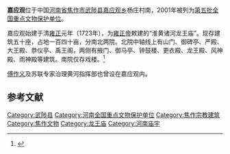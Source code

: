 {{coord|35|02|18|N|113|30|13|E|display=title|scale:10000}}
{{文物保护单位
| 级别 = 全国
| 名称 = 嘉应观
| 图片 = 20210701 Gate of Jiayingguan 03.jpg
| 所在 = [[河南省|河南省]][[武陟县|武陟县]]
| 分类 = 古建筑
| 时代 = [[清朝|清]]
| 编号 = [[第五批全国重点文物保护单位|第五批]]第343项
| 登录 = 2001年6月25日
}}

'''嘉应观'''位于中国[[河南省|河南省]][[焦作市|焦作市]][[武陟县|武陟县]][[嘉应观乡|嘉应观乡]]杨庄村南，2001年被列为[[第五批全国重点文物保护单位|第五批全国重点文物保护单位]]。

嘉应观始建于清[[雍正|雍正]]元年（1723年），为[[雍正帝|雍正帝]]敕建的“淮黄诸河龙王庙”。现存建筑五十座，占地一百四十亩，分南北两院。北院中轴线上有山门、御碑亭、严殿、大王殿、恭仪亭、禹王阁，两侧有掖门、御马亭、钟鼓楼、更衣殿、龙王殿、风神殿、雨神殿等建筑。南院仅存戏楼。<ref>{{Cite book |title=全国重点文物保护单位·第一至第五批·第Ⅱ卷 |publisher=文物出版社 |year=2004 |isbn=7-5010-1525-2 |pages=404 }}</ref>

[[傅作义|傅作义]]及苏联专家治理黄河指挥部也曾设在嘉应观内。

==参考文献==
{{reflist}}

{{焦作旅游资源}}
{{河南全国重点文物保护单位}}

{{DEFAULTSORT:Jia}}
[[Category:武陟县|Category:武陟县]]
[[Category:河南全国重点文物保护单位|Category:河南全国重点文物保护单位]]
[[Category:焦作宗教建筑|Category:焦作宗教建筑]]
[[Category:焦作文物|Category:焦作文物]]
[[Category:龙王庙|Category:龙王庙]]
[[Category:河南庙宇|Category:河南庙宇]]